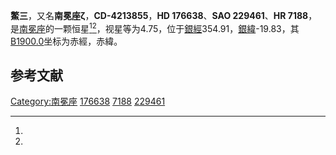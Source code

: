 {{not|瘪三}}
{{Starbox begin
| name = 南冕座ζ
}}
{{Starbox observe
| epoch = [[J2000.0|J2000.0]]
| constell = [[南冕座|南冕座]]<ref name=SIMBAD>{{cite web
 | url=http://simbad.u-strasbg.fr/simbad/sim-id?Ident=HR+7188
 | title =Pulsating variable Star
 | publisher=Centre de Données astronomiques de Strasbourg
 | work=SIMBAD
 | accessdate=2012-07-13}}</ref><ref name=DATA>{{cite web
 | url=http://vizier.u-strasbg.fr/viz-bin/VizieR-5?-out.add=.&-source=5050&-corr=PK=HR&-out.max=9999&HR=7188
 | title =VizieR Detailed Page
 | accessdate=2012-07-13}}</ref>
| 星官 = [[鳖_(星官)|鳖]] ([[斗宿|斗宿]])
| ra = {{RA|19|3|6.9}}<ref name=SIMBAD /><ref name=DATA />
| dec = {{DEC|-42|5|43}}<ref name=SIMBAD /><ref name=DATA />
| appmag_v = 4.75<ref name=SIMBAD /><ref name=DATA />
}}
{{Starbox character
| class = B9.5V<ref name=SIMBAD /><ref name=DATA />
| b-v = -0.02<ref name=SIMBAD /><ref name=DATA />
| u-b = -0.07<ref name=SIMBAD /><ref name=DATA />
| r-i = <ref name=SIMBAD /><ref name=DATA />
| variable = 
}}
{{Starbox astrometry
| radial_v = -13
| prop_mo_ra = 56.41
| prop_mo_dec = -46.43
| parallax = 16.89
| p_error = 0.28
}}
{{Starbox catalog
| names =CD-4213855，[[SAO星表|SAO]] 229461，[[HD星表|HD]] 176638，[[HR星表|HR]] 7188}}
{{Starbox reference |Simbad=HR+7188}}
{{Starbox end}}

'''鱉三'''，又名'''南冕座ζ'''，'''CD-4213855'''，'''HD 176638'''、'''SAO 229461'''、'''HR 7188'''，是[[南冕座|南冕座]]的一颗恒星<ref name=SIMBAD /><ref name=DATA />，视星等为4.75，位于[[銀道座標系|銀經]]354.91，[[銀道座標系|銀緯]]-19.83，其[[B1900.0|B1900.0]]坐标为赤經{{RA|18|56|1.9}}，赤緯{{DEC|-42|-19.83|13}}。

== 参考文献 ==
{{reflist}}

{{star-stub}}

{{南冕座恒星}}
{{星官|鳖|11|0}}
[[Category:南冕座|Category:南冕座]]
[[Category:HD和HDE天體|176638]]
[[Category:HR天體|7188]]
[[Category:SAO天體|229461]]